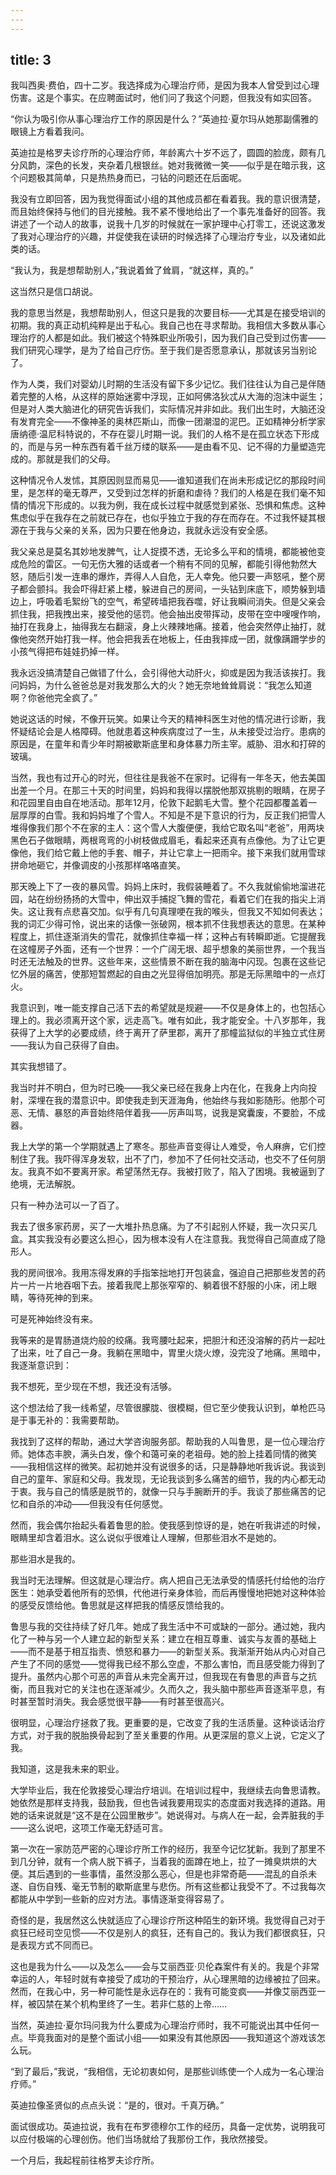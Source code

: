 ```yaml
---
---
---
```

title: 3
---




我叫西奥·费伯，四十二岁。我选择成为心理治疗师，是因为我本人曾受到过心理伤害。这是个事实。在应聘面试时，他们问了我这个问题，但我没有如实回答。

“你认为吸引你从事心理治疗工作的原因是什么？”英迪拉·夏尔玛从她那副儒雅的眼镜上方看着我问。

英迪拉是格罗夫诊疗所的心理治疗师，年龄离六十岁不远了，圆圆的脸庞，颇有几分风韵，深色的长发，夹杂着几根银丝。她对我微微一笑——似乎是在暗示我，这个问题极其简单，只是热热身而已，刁钻的问题还在后面呢。

我没有立即回答，因为我觉得面试小组的其他成员都在看着我。我的意识很清楚，而且始终保持与他们的目光接触。我不紧不慢地给出了一个事先准备好的回答。我讲述了一个动人的故事，说我十几岁的时候就在一家护理中心打零工，还说这激发了我对心理治疗的兴趣，并促使我在读研的时候选择了心理治疗专业，以及诸如此类的话。

“我认为，我是想帮助别人，”我说着耸了耸肩，“就这样，真的。”

这当然只是信口胡说。

我的意思当然是，我想帮助别人，但这只是我的次要目标——尤其是在接受培训的初期。我的真正动机纯粹是出于私心。我自己也在寻求帮助。我相信大多数从事心理治疗的人都是如此。我们被这个特殊职业所吸引，因为我们自己受到过伤害——我们研究心理学，是为了给自己疗伤。至于我们是否愿意承认，那就该另当别论了。

作为人类，我们对婴幼儿时期的生活没有留下多少记忆。我们往往认为自己是伴随着完整的人格，从这样的原始迷雾中浮现，正如阿佛洛狄忒从大海的泡沫中诞生；但是对人类大脑进化的研究告诉我们，实际情况并非如此。我们出生时，大脑还没有发育完全——不像神圣的奥林匹斯山，而像一团潮湿的泥巴。正如精神分析学家唐纳德·温尼科特说的，不存在婴儿时期一说。我们的人格不是在孤立状态下形成的，而是与另一种东西有着千丝万缕的联系——是由看不见、记不得的力量塑造完成的。那就是我们的父母。

这种情况令人发怵，其原因则显而易见——谁知道我们在尚未形成记忆的那段时间里，是怎样的毫无尊严，又受到过怎样的折磨和虐待？我们的人格是在我们毫不知情的情况下形成的。以我为例，我在成长过程中就感觉到紧张、恐惧和焦虑。这种焦虑似乎在我存在之前就已存在，也似乎独立于我的存在而存在。不过我怀疑其根源在于我与父亲的关系，因为只要在他身边，我就永远没有安全感。

我父亲总是莫名其妙地发脾气，让人捉摸不透，无论多么平和的情境，都能被他变成危险的雷区。一句无伤大雅的话或者一个稍有不同的见解，都能引得他勃然大怒，随后引发一连串的爆炸，弄得人人自危，无人幸免。他只要一声怒吼，整个房子都会颤抖。我会吓得赶紧上楼，躲进自己的房间，一头钻到床底下，顺势躲到墙边上，呼吸着毛絮纷飞的空气，希望砖墙把我吞噬，好让我瞬间消失。但是父亲会抓住我，把我拽出来，接受他的惩罚。他会抽出皮带挥动，皮带在空中嗖嗖作响，抽打在我身上，抽得我左右翻滚，身上火辣辣地痛。接着，他会突然停止抽打，就像他突然开始打我一样。他会把我丢在地板上，任由我摔成一团，就像蹒跚学步的小孩气得把布娃娃扔掉一样。

我永远没搞清楚自己做错了什么，会引得他大动肝火，抑或是因为我活该挨打。我问妈妈，为什么爸爸总是对我发那么大的火？她无奈地耸耸肩说：“我怎么知道啊？你爸他完全疯了。”

她说这话的时候，不像开玩笑。如果让今天的精神科医生对他的情况进行诊断，我怀疑结论会是人格障碍。他就患着这种疾病度过了一生，从未接受过治疗。患病的原因是，在童年和青少年时期被歇斯底里和身体暴力所主宰。威胁、泪水和打碎的玻璃。

当然，我也有过开心的时光，但往往是我爸不在家时。记得有一年冬天，他去美国出差一个月。在那三十天的时间里，妈妈和我得以摆脱他那双挑剔的眼睛，在房子和花园里自由自在地活动。那年12月，伦敦下起鹅毛大雪。整个花园都覆盖着一层厚厚的白雪。我和妈妈堆了个雪人。不知是不是下意识的行为，反正我们把雪人堆得像我们那个不在家的主人：这个雪人大腹便便，我给它取名叫“老爸”，用两块黑色石子做眼睛，两根弯弯的小树枝做成眉毛，看起来还真有点像他。为了让它更像他，我们给它戴上他的手套、帽子，并让它拿上一把雨伞。接下来我们就用雪球拼命地砸它，并像调皮的小孩那样咯咯直笑。

那天晚上下了一夜的暴风雪。妈妈上床时，我假装睡着了。不久我就偷偷地溜进花园，站在纷纷扬扬的大雪中，伸出双手捕捉飞舞的雪花，看着它们在我的指尖上消失。这让我有点悲喜交加。似乎有几句真理哽在我的喉头，但我又不知如何表达；我的词汇少得可怜，说出来的话像一张破网，根本抓不住我想表达的意思。在某种程度上，抓住逐渐消失的雪花，就像抓住幸福一样；这种占有转瞬即逝。它提醒我在这幢房子外面，还有一个世界：一个广阔无垠、超乎想象的美丽世界，一个我当时还无法触及的世界。这些年来，这些情景不断在我的脑海中闪现。包裹在这些记忆外层的痛苦，使那短暂燃起的自由之光显得倍加明亮。那是无际黑暗中的一点灯火。

我意识到，唯一能支撑自己活下去的希望就是规避——不仅是身体上的，也包括心理上的。我必须离开这个家，远走高飞。唯有如此，我才能安全。十八岁那年，我获得了上大学的必要成绩，终于离开了萨里郡，离开了那幢监狱似的半独立式住房——我认为自己获得了自由。

其实我想错了。

我当时并不明白，但为时已晚——我父亲已经在我身上内在化，在我身上内向投射，深埋在我的潜意识中。即使我走到天涯海角，他始终与我如影随形。他那个可恶、无情、暴怒的声音始终陪伴着我——厉声叫骂，说我是窝囊废，不要脸，不成器。

我上大学的第一个学期就遇上了寒冬。那些声音变得让人难受，令人麻痹，它们控制住了我。我吓得浑身发软，出不了门，参加不了任何社交活动，也交不了任何朋友。我真不如不要离开家。希望荡然无存。我被打败了，陷入了困境。我被逼到了绝境，无法解脱。

只有一种办法可以一了百了。

我去了很多家药房，买了一大堆扑热息痛。为了不引起别人怀疑，我一次只买几盒。其实我没有必要这么担心，因为根本没有人在注意我。我觉得自己简直成了隐形人。

我的房间很冷。我用冻得发麻的手指笨拙地打开包装盒，强迫自己把那些发苦的药片一片一片地吞咽下去。接着我爬上那张窄窄的、躺着很不舒服的小床，闭上眼睛，等待死神的到来。

可是死神始终没有来。

我等来的是胃肠道烧灼般的绞痛。我弯腰吐起来，把胆汁和还没溶解的药片一起吐了出来，吐了自己一身。我躺在黑暗中，胃里火烧火燎，没完没了地痛。黑暗中，我逐渐意识到：

我不想死，至少现在不想，我还没有活够。

这个想法给了我一线希望，尽管很朦胧、很模糊，但它至少使我认识到，单枪匹马是于事无补的：我需要帮助。

我找到了这样的帮助，通过大学咨询服务部。帮助我的人叫鲁思，是一位心理治疗师。她体态丰腴，满头白发，像个和蔼可亲的老祖母。她的脸上挂着同情的微笑——我相信这样的微笑。起初她并没有说很多的话，只是静静地听我诉说。我谈到自己的童年、家庭和父母。我发现，无论我谈到多么痛苦的细节，我的内心都无动于衷。我与自己的情感是脱节的，就像一只与手腕断开的手。我谈了那些痛苦的记忆和自杀的冲动——但我没有任何感觉。

然而，我会偶尔抬起头看着鲁思的脸。使我感到惊讶的是，她在听我讲述的时候，眼睛里却含着泪水。这么说似乎很难让人理解，但那些泪水不是她的。

那些泪水是我的。

我当时无法理解。但这就是心理治疗。病人把自己无法承受的情感托付给他的治疗医生：她承受着他所有的恐惧，代他进行亲身体验，而后再慢慢地把她对这种体验的感受反馈给他。鲁思就是这样把我的情感反馈给我的。

鲁思与我的交往持续了好几年。她成了我生活中不可或缺的一部分。通过她，我内化了一种与另一个人建立起的新型关系：建立在相互尊重、诚实与友善的基础上——而不是基于相互指责、愤怒和暴力——的新型关系。我渐渐开始从内心对自己产生了不同的感觉——觉得我已经不那么空虚，不那么害怕，而且感受能力得到了提升。虽然内心那个可恶的声音从未完全离开过，但我现在有鲁思的声音与之抗衡，而且我对它的关注也在逐渐减少。久而久之，我头脑中那些声音逐渐平息，有时甚至暂时消失。我会感觉很平静——有时甚至很高兴。

很明显，心理治疗拯救了我。更重要的是，它改变了我的生活质量。这种谈话治疗方式，对于我的脱胎换骨起到了至关重要的作用。从更深层的意义上说，它定义了我。

我知道，这是我未来的职业。

大学毕业后，我在伦敦接受心理治疗培训。在培训过程中，我继续去向鲁思请教。她依然是那样支持我，鼓励我，但也告诫我要用现实的态度面对我选择的道路。用她的话来说就是“这不是在公园里散步”。她说得对。与病人在一起，会弄脏我的手——这么说吧，这项工作毫无舒适可言。

第一次在一家防范严密的心理诊疗所工作的经历，我至今记忆犹新。我到了那里不到几分钟，就有一个病人脱下裤子，当着我的面蹲在地上，拉了一摊臭烘烘的大便。其后遇到的一些事情，虽然没那么恶心，但是也非常奇葩——混乱的自杀未遂、自伤自残、毫无节制的歇斯底里与悲伤。所有这些都让我受不了。不过我每次都能从中学到一些新的应对方法。事情逐渐变得容易了。

奇怪的是，我居然这么快就适应了心理诊疗所这种陌生的新环境。我觉得自己对于疯狂已经司空见惯——不仅是别人的疯狂，还有自己的。我认为我们都很疯狂，只是表现方式不同而已。

这也是我为什么——以及怎么——会与艾丽西亚·贝伦森案件有关的。我是个非常幸运的人，年轻时就有幸接受了成功的干预治疗，从心理黑暗的边缘被拉了回来。然而，在我心中，另一种可能性是永远存在的：我有可能变疯——并像艾丽西亚一样，被囚禁在某个机构里终了一生。若非仁慈的上帝……

当然，英迪拉·夏尔玛问我为什么要成为心理治疗师时，我不可能说出其中任何一点。毕竟我面对的是整个面试小组——如果没有其他原因——我知道这个游戏该怎么玩。

“到了最后，”我说，“我相信，无论初衷如何，是那些训练使一个人成为一名心理治疗师。”

英迪拉像圣贤似的点点头说：“是的，很对。千真万确。”

面试很成功。英迪拉说，我有在布罗德穆尔工作的经历，具备一定优势，说明我可以应付极端的心理创伤。他们当场就给了我那份工作，我欣然接受。

一个月后，我起程前往格罗夫诊疗所。
